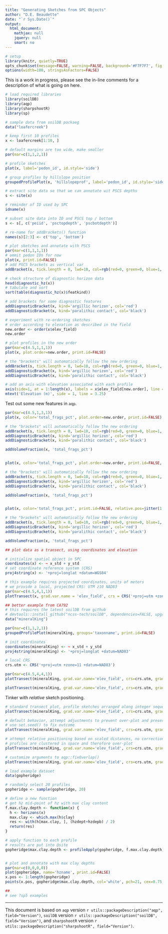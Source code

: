 ```yaml
---
title: "Generating Sketches from SPC Objects"
author: "D.E. Beaudette"
date: "`r Sys.Date()`"
output:
  html_document:
    mathjax: null
    jquery: null
    smart: no
---
```


```r
# setup
library(knitr, quietly=TRUE)
opts_chunk$set(message=FALSE, warning=FALSE, background='#F7F7F7', fig.align='center', fig.retina=1, dev='png', tidy=FALSE, verbose=FALSE)
options(width=100, stringsAsFactors=FALSE)
```

This is a work in progress, please see the in-line comments for a description of what is going on here.

```r
# load required libraries
library(soilDB)
library(aqp)
library(sharpshootR)
library(sp)

# sample data from soilDB packaeg
data("loafercreek")

# keep first 10 profiles
x <- loafercreek[1:10, ]

# default margins are too wide, make smaller
par(mar=c(1,1,2,1))

# profile sketches
plot(x, label='pedon_id', id.style='side')

# group profiles by hillslope position
groupedProfilePlot(x, 'hillslopeprof', label='pedon_id', id.style='side')

# extract site data so that we can annotate wit PSCS depths
s <- site(x)

# reminder of ID used by SPC
idname(x)

# subset site data into ID and PSCS top / bottom 
s <- s[, c('peiid', 'psctopdepth', 'pscbotdepth')]

# re-name for addBrackets() function
names(s)[2:3] <- c('top', 'bottom') 

# plot sketches and annotate with PSCS
par(mar=c(1,1,1,1))
# ommit pedon IDs for now
plot(x, print.id=FALSE)
# add PSCS brackets as vertical var
addBracket(s, tick.length = 0, lwd=10, col=rgb(red=0, green=0, blue=1, alpha=0.25))

# check structure of diagnostic horizon data
head(diagnostic_hz(x))
# tabulate and sort
sort(table(diagnostic_hz(x)$featkind))

# add brackets for some diagnostic features
addDiagnosticBracket(x, kind='argillic horizon', col='red')
addDiagnosticBracket(x, kind='paralithic contact', col='black')
```

```r
# experiment with re-ordering sketches
# order according to elevation as described in the field
new.order <- order(x$elev_field)
new.order

# plot profiles in the new order
par(mar=c(4.5,1,1,1))
plot(x, plot.order=new.order, print.id=FALSE)

# the "brackets" will automatically follow the new ordering
addBracket(s, tick.length = 0, lwd=10, col=rgb(red=0, green=0, blue=1, alpha=0.25))
addDiagnosticBracket(x, kind='argillic horizon', col='red')
addDiagnosticBracket(x, kind='paralithic contact', col='black')

# add an axis with elevation associated with each profile
axis(side=1, at = 1:length(x), labels = x$elev_field[new.order], line = 1)
mtext('Elevation (m)', side = 1, line = 3.25)
```


Test out some new features in `aqp`.
```r
par(mar=c(4.5,1,3,1))
plot(x, color='total_frags_pct', plot.order=new.order, print.id=FALSE)

# the "brackets" will automatically follow the new ordering
addBracket(s, tick.length = 0, lwd=10, col=rgb(red=0, green=0, blue=1, alpha=0.25))
addDiagnosticBracket(x, kind='argillic horizon', col='red')
addDiagnosticBracket(x, kind='paralithic contact', col='black')

addVolumeFraction(x, 'total_frags_pct')


plot(x, color='total_frags_pct', plot.order=new.order, print.id=FALSE, relative.pos=jitter(1:length(x)))

# the "brackets" will automatically follow the new ordering
addBracket(s, tick.length = 0, lwd=10, col=rgb(red=0, green=0, blue=1, alpha=0.25))
addDiagnosticBracket(x, kind='argillic horizon', col='red')
addDiagnosticBracket(x, kind='paralithic contact', col='black')

addVolumeFraction(x, 'total_frags_pct')


plot(x, color='total_frags_pct', print.id=FALSE, relative.pos=jitter(1:length(x)))

# the "brackets" will automatically follow the new ordering
addBracket(s, tick.length = 0, lwd=10, col=rgb(red=0, green=0, blue=1, alpha=0.25))
addDiagnosticBracket(x, kind='argillic horizon', col='red')
addDiagnosticBracket(x, kind='paralithic contact', col='black')

addVolumeFraction(x, 'total_frags_pct')
```




```r
## plot data as a transect, using coordinates and elevation

# initialize spatial object in SPC
coordinates(x) <- ~ x_std + y_std
# set coordinate reference system (CRS)
proj4string(x) <- '+proj=longlat +datum=WGS84'

# this example requires projected coordinates, units of meters
# we provide a local, projected CRS: UTM z10 NAD83
par(mar=c(4.5,4,1,1))
plotTransect(x, grad.var.name = 'elev_field', crs = CRS('+proj=utm +zone=10 +datum=NAD83'))
```

```r
## better example from CA792
# this requires the latest soilDB from github
# devtools::install_github("ncss-tech/soilDB", dependencies=FALSE, upgrade_dependencies=FALSE)
data("mineralKing")

par(mar=c(1,1,2,1))
groupedProfilePlot(mineralKing, groups='taxonname', print.id=FALSE)
```


```r
# init coordinates
coordinates(mineralKing) <- ~ x_std + y_std
proj4string(mineralKing) <- '+proj=longlat +datum=NAD83'

# local CRS
crs.utm <- CRS('+proj=utm +zone=11 +datum=NAD83')

par(mar=c(4.5,4,4,1))
plotTransect(mineralKing, grad.var.name='elev_field', crs=crs.utm, grad.axis.title='Elevation (m)', label='pedon_id')

plotTransect(mineralKing, grad.var.name='elev_field', crs=crs.utm, grad.axis.title='Elevation (m)', label='pedon_id', color='clay')
```

Tinker with *relative* sketch positioning.
```r
# standard transect plot, profile sketches arranged along integer sequence
plotTransect(mineralKing, grad.var.name='elev_field', crs=crs.utm, grad.axis.title='Elevation (m)', label='pedon_id', name='hzname')

# default behavior, attempt adjustments to prevent over-plot and preserve relative spacing
# use set.seed() to fix outcome
plotTransect(mineralKing, grad.var.name='elev_field', crs=crs.utm, grad.axis.title='Elevation (m)', label='pedon_id', name='hzname', width=0.15, spacing = 'relative')

# attempt relative positioning based on scaled distances, no corrections for overlap
# profiles are clustered in space and therefore over-plot
plotTransect(mineralKing, grad.var.name='elev_field', crs=crs.utm, grad.axis.title='Elevation (m)', label='pedon_id', name='hzname', width=0.15, spacing = 'relative', fix.relative.pos = FALSE)

# customize arguments to aqp::fixOverlap()
plotTransect(mineralKing, grad.var.name='elev_field', crs=crs.utm, grad.axis.title='Elevation (m)', label='pedon_id', name='hzname', width=0.15, spacing = 'relative', fix.relative.pos = list(maxIter=6000, trace=TRUE, adj=0.2, thresh=0.7))
```



```r
# load example dataset
data(gopheridge)

# randomly select 20 profiles
gopheridge <- sample(gopheridge, 20)

# define a new function
# get hz mid-point of hz with max clay content
f.max.clay.depth <- function(x) {
  h <- horizons(x)
  max.clay <- which.max(h$clay)
  res <- with(h[max.clay, ], (hzdept+hzdepb) / 2)
  return(res)
}

# apply function to each profile
# results are put into @site
gopheridge$max.clay.depth <- profileApply(gopheridge, f.max.clay.depth)


# plot and annotate with max clay depths
par(mar=c(0,0,0,0))
plot(gopheridge, name='hzname', print.id=FALSE)
x.pos <- 1:length(gopheridge)
points(x.pos, gopheridge$max.clay.depth, col='white', pch=21, cex=0.75, bg='black')
```

```r
##
# see ?sp5 examples
```



----------------------------
This document is based on `aqp` version `r utils::packageDescription("aqp", field="Version")`, `soilDB` version `r utils::packageDescription("soilDB", field="Version")`, and `sharpshootR` version `r utils::packageDescription("sharpshootR", field="Version")`.






